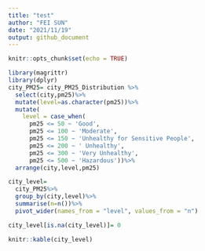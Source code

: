```yaml
---
title: "test"
author: "FEI SUN"
date: "2021/11/19"
output: github_document
---
```


```r
knitr::opts_chunk$set(echo = TRUE)
```


```r
library(magrittr)
library(dplyr)
city_PM25= city_PM25_Distribution %>%
  select(city,pm25)%>%
  mutate(level=as.character(pm25))%>%
  mutate(
    level = case_when(
      pm25 <= 50 ~ 'Good',
      pm25 <= 100 ~ 'Moderate',
      pm25 <= 150 ~ 'Unhealthy for Sensitive People',
      pm25 <= 200 ~ ' Unhealthy',
      pm25 <= 300 ~ 'Very Unhealthy',
      pm25 <= 500 ~ 'Hazardous'))%>%
  arrange(city,level,pm25)

city_level=
  city_PM25%>%
  group_by(city,level)%>%
  summarise(n=n())%>%
  pivot_wider(names_from = "level", values_from = "n")

city_level[is.na(city_level)]= 0 

knitr::kable(city_level)

```